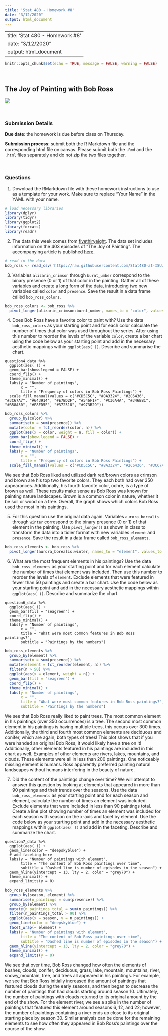 ```yaml
---
title: 'Stat 480 - Homework #8'
date: "3/12/2020"
output: html_document
---
```

---
title: 'Stat 480 - Homework #8'
date: "3/12/2020"
output: html_document
---

```r
knitr::opts_chunk$set(echo = TRUE, message = FALSE, warning = FALSE)
```

<br/>

## The Joy of Painting with Bob Ross

![](https://static01.nyt.com/images/2019/07/13/arts/13video/bob-ross-cover-videoSixteenByNineJumbo1600-v5.png)


<br/>

### Submission Details

**Due date**: the homework is due before class on Thursday. 

**Submission process**: submit both the R Markdown file and the corresponding html file on canvas. Please submit both the `.Rmd` and the `.html` files separately and do not zip the two files together.

<br/>

### Questions

1. Download the RMarkdown file with these homework instructions to use as a template for your work. Make sure to replace "Your Name" in the YAML with your name.

```r
# load necessary libraries
library(dplyr)
library(tidyr)
library(ggplot2)
library(forcats)
library(readr)
```


2. The data this week comes from [fivethiryeight](https://github.com/fivethirtyeight/data). The data set includes information on the 403 episodes of "The Joy of Painting". The accompanying article is published [here](https://fivethirtyeight.com/features/a-statistical-analysis-of-the-work-of-bob-ross/).  

```r
# read in the data
bob_ross <- read_csv('https://raw.githubusercontent.com/Stat480-at-ISU/Stat480-at-ISU.github.io/master/homework/data/bob-ross.csv')
```

3. Variables `alizarin_crimson` through `burnt_umber` correspond to the binary presence (0 or 1) of that color in the painting. Gather all of these variables and create a long form of the data, introducing two new variables called `color` and `presence`. Save the result in a data frame called `bob_ross_colors`.

```r
bob_ross_colors <- bob_ross %>%
  pivot_longer(alizarin_crimson:burnt_umber, names_to = "color", values_to = "presence")
```


4. Does Bob Ross have a favorite color to paint with? Use the data `bob_ross_colors` as your starting point and for each color calculate the number of times that color was used throughout the series. After using this number to reorder the levels of the variable `color`, create a bar chart using the code below as your starting point and add in the necessary aesthetic mappings within `ggplot(aes( ))`. Describe and summarise the chart.

```
question4_data %>%
  ggplot(aes( )) + 
  geom_bar(show.legend = FALSE) + 
  coord_flip() + 
  theme_minimal() +
  labs(y = "Number of paintings",
       x = "", 
       title = "Frequency of colors in Bob Ross Paintings") +
  scale_fill_manual(values = c("#CD5C5C", "#8A3324", "#2C6436", "#3C67A7", "#643914", "#E7BD2F", "#546F1F", "#C36A4A", "#346BB1", "#B58A30", "#F8ED5F", "#372518", "#973B29")) 
```


```r
bob_ross_colors %>%
  group_by(color) %>% 
  summarise(n = sum(presence)) %>% 
  mutate(color = fct_reorder(color, n)) %>%
  ggplot(aes(x = color, weight = n, fill = color)) + 
  geom_bar(show.legend = FALSE) + 
  coord_flip() + 
  theme_minimal() +
  labs(y = "Number of paintings",
       x = "", 
       title = "Frequency of colors in Bob Ross Paintings") +
  scale_fill_manual(values = c("#CD5C5C", "#8A3324", "#2C6436", "#3C67A7", "#643914", "#E7BD2F", "#546F1F", "#C36A4A", "#346BB1", "#B58A30", "#F8ED5F", "#372518", "#973B29"))
```

We see that Bob Ross liked and utilized dark red/brown colors as crimson and brown are his top two favorite colors. They each both had over 350 appearances. Additionally, his fourth favorite color, ochre, is a type of brown as well. These results make sense as Bob Ross was known for painting nature landscapes. Brown is a common color in nature, whether it be soil or wood on a tree. Overall, the graph shows which colors Bob Ross used the most in his paintings.


5. For this question use the original data again. Variables `aurora_borealis` through `winter` correspond to the binary presence (0 or 1) of that element in the painting. Use `pivot_longer()` as shown in class to transform the data into a tidier format with new variables `element` and `presence`. Save the result in a data frame called `bob_ross_elements`.

```r
bob_ross_elements <- bob_ross %>%
  pivot_longer(aurora_borealis:winter, names_to = "element", values_to = "presence") 
```


6. What are the most frequent elements in his paintings?  Use the data `bob_ross_elements` as your starting point and for each element calculate the number of times that element was included. Then use this number to reorder the levels of `element`. Exclude elements that were featured in fewer than 50 paintings and create a bar chart. Use the code below as your starting point and add in the necessary aesthetic mappings within `ggplot(aes( ))`. Describe and summarize the chart.

```
question6_data %>%
  ggplot(aes( )) + 
  geom_bar(fill = "seagreen") + 
  coord_flip() + 
  theme_minimal() +
  labs(y = "Number of paintings",
       x = "", 
       title = "What were most common features in Bob Ross paintings?",
       subtitle = "Paintings by the numbers")
```

```r
bob_ross_elements %>% 
  group_by(element) %>% 
  summarise(n = sum(presence)) %>% 
  mutate(element = fct_reorder(element, n)) %>%
  filter(n > 50) %>% 
  ggplot(aes(x = element, weight = n)) + 
  geom_bar(fill = "seagreen") + 
  coord_flip() + 
  theme_minimal() +
  labs(y = "Number of paintings",
       x = "", 
       title = "What were most common features in Bob Ross paintings?",
       subtitle = "Paintings by the numbers")
```

We see that Bob Ross really liked to paint trees. The most common element in his paintings (over 350 occurrences) is a tree. The second most common element in his paintings is having multiple trees, this occurs over 300 times. Additionally, the third and fourth most common elements are deciduous and conifer, which are again, both types of trees! This plot shows that if you were handed an original Bob Ross, it would likely have a tree on it! Additionally, other elements featured in his paintings are included in this chart as well. Examples of other elements are rivers, lakes, mountains, and clouds. These elements were all in less than 200 paintings. One noticeably missing element is humans. Ross apparently preferred painting natural landscapes without humans interfering in the beauty of nature.


7. Did the content of the paintings change over time? We will attempt to answer this question by looking at elements that appeared in more than 90 paintings and their trends over the seasons.  Use the data `bob_ross_elements` as your starting point and for each season and element, calculate the number of times an element was included. Exclude elements that were included in less than 90 paintings total. Create a line plot showing number of times an element was included for each season with season on the x-axis and facet by element. Use the code below as your starting point and add in the necessary aesthetic mappings within `ggplot(aes( ))` and add in the faceting. Describe and summarize the chart.

```
question7_data %>%
  ggplot(aes( )) + 
  geom_line(color = "deepskyblue") + 
  # add faceting here
  labs(y = "Number of paintings with element",
       title = "The content of Bob Ross paintings over time",
       subtitle = "Dashed line is number of episodes in the season") + 
  geom_hline(yintercept = 13, lty = 2, color = "grey70") + 
  theme_minimal() + 
  expand_limits(y = 0) 
  ```


```r
bob_ross_elements %>%
  group_by(season, element) %>% 
  summarise(n_paintings = sum(presence)) %>% 
  group_by(element) %>% 
  mutate(n_paintings_total = sum(n_paintings)) %>%
  filter(n_paintings_total > 90) %>%
  ggplot(aes(x = season, y = n_paintings)) + 
  geom_line(color = "deepskyblue") + 
  facet_wrap(~ element) + 
  labs(y = "Number of paintings with element",
       title = "The content of Bob Ross paintings over time",
       subtitle = "Dashed line is number of episodes in the season") + 
  geom_hline(yintercept = 13, lty = 2, color = "grey70") + 
  theme_minimal() + 
  expand_limits(y = 0) 

```


We see that over time, Bob Ross changed how often the elements of bushes, clouds, conifer, deciduous, grass, lake, mountain, mountains, river, snowy_mountain, tree, and trees all appeared in his paintings. For example, we see that Bob Ross initially increased the amount of paintings that featured clouds during the early seasons, and then began to decrease the number of paintings that had clouds starting around season 10. Ultimately, the number of paintings with clouds returned to its original amount by the end of the show. For the element river, we see a spike in the number of paintings that featured this element around seasons 6, 12, and 22; however, the number of paintings containing a river ends up close to its original starting place by season 30. Similar analysis can be done for the remaining elements to see how often they appeared in Bob Ross’s paintings over the course of the show.

